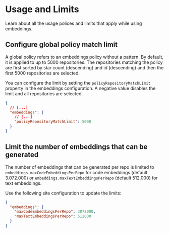 # Usage and Limits

<p className="subtitle">Learn about all the usage polices and limits that apply while using embeddings.</p>

## Configure global policy match limit

A global policy refers to an embeddings policy without a pattern. By default, it is applied to up to 5000 repositories. The repositories matching the policy are first sorted by star count (descending) and id (descending) and then the first 5000 repositories are selected.

You can configure the limit by setting the `policyRepositoryMatchLimit` property in the embeddings configuration. A negative value disables the limit and all repositories are selected.

```json
{
  // [...]
  "embeddings": {
    // [...]
    "policyRepositoryMatchLimit": 5000
  }
}
```

## Limit the number of embeddings that can be generated

The number of embeddings that can be generated per repo is limited to `embeddings.maxCodeEmbeddingsPerRepo` for code embeddings (default 3.072.000) or `embeddings.maxTextEmbeddingsPerRepo` (default 512.000) for text embeddings.

Use the following site configuration to update the limits:

```json
{
  "embeddings": {
    "maxCodeEmbeddingsPerRepo": 3072000,
    "maxTextEmbeddingsPerRepo": 512000
  }
}
```
